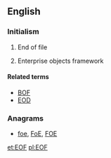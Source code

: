 ==English==

===Initialism===
{{rfc-header|Initialism}}
{{head|en|initialism}}

# {{context|computing|lang=en}} End of file
# {{context|computing|lang=en}} Enterprise objects framework

====Related terms====
* [[BOF]]
* [[EOD]]

===Anagrams===
* [[foe#English|foe]], [[FoE#English|FoE]], [[FOE#English|FOE]]

[[et:EOF]]
[[pl:EOF]]